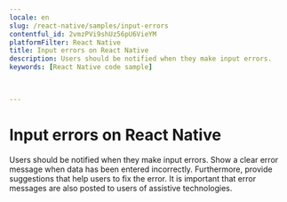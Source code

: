 ```yaml
---
locale: en
slug: /react-native/samples/input-errors
contentful_id: 2vmzPVi9shUz56pU6VieYM
platformFilter: React Native
title: Input errors on React Native
description: Users should be notified when they make input errors.
keywords: [React Native code sample]


	
---
```


# Input errors on React Native

Users should be notified when they make input errors. Show a clear error message when data has been entered incorrectly. Furthermore, provide suggestions that help users to fix the error. It is important that error messages are also posted to users of assistive technologies.

<CodeSample id="input-errors" locale="en" platform="react native"/>